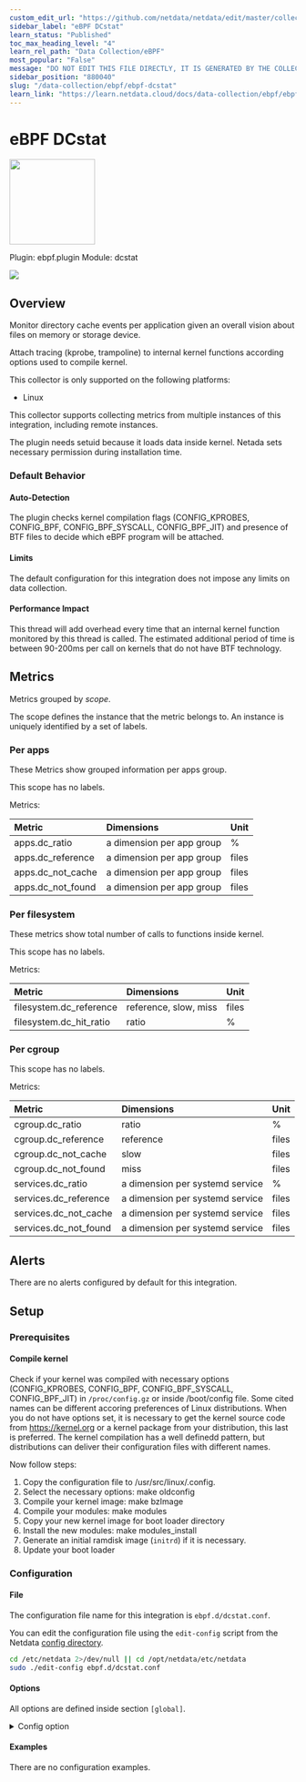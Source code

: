 ```yaml
---
custom_edit_url: "https://github.com/netdata/netdata/edit/master/collectors/ebpf.plugin/metadata.yaml"
sidebar_label: "eBPF DCstat"
learn_status: "Published"
toc_max_heading_level: "4"
learn_rel_path: "Data Collection/eBPF"
most_popular: "False"
message: "DO NOT EDIT THIS FILE DIRECTLY, IT IS GENERATED BY THE COLLECTOR'S metadata.yaml FILE"
sidebar_position: "880040"
slug: "/data-collection/ebpf/ebpf-dcstat"
learn_link: "https://learn.netdata.cloud/docs/data-collection/ebpf/ebpf-dcstat"
---
```



# eBPF DCstat


<img src="https://netdata.cloud/img/ebpf.jpg" width="150"/>


Plugin: ebpf.plugin
Module: dcstat

<img src="https://img.shields.io/badge/maintained%20by-Netdata-%2300ab44" />

## Overview

Monitor directory cache events per application given an overall vision about files on memory or storage device.

Attach tracing (kprobe, trampoline) to internal kernel functions according options used to compile kernel.

This collector is only supported on the following platforms:

- Linux

This collector supports collecting metrics from multiple instances of this integration, including remote instances.

The plugin needs setuid because it loads data inside kernel. Netada sets necessary permission during installation time.

### Default Behavior

#### Auto-Detection

The plugin checks kernel compilation flags (CONFIG_KPROBES, CONFIG_BPF, CONFIG_BPF_SYSCALL, CONFIG_BPF_JIT) and presence of BTF files to decide which eBPF program will be attached.

#### Limits

The default configuration for this integration does not impose any limits on data collection.

#### Performance Impact

This thread will add overhead every time that an internal kernel function monitored by this thread is called. The estimated additional period of time is between 90-200ms per call on kernels that do not have BTF technology.


## Metrics

Metrics grouped by *scope*.

The scope defines the instance that the metric belongs to. An instance is uniquely identified by a set of labels.



### Per apps

These Metrics show grouped information per apps group.

This scope has no labels.

Metrics:

| Metric | Dimensions | Unit |
|:------|:----------|:----|
| apps.dc_ratio | a dimension per app group | % |
| apps.dc_reference | a dimension per app group | files |
| apps.dc_not_cache | a dimension per app group | files |
| apps.dc_not_found | a dimension per app group | files |

### Per filesystem

These metrics show total number of calls to functions inside kernel.

This scope has no labels.

Metrics:

| Metric | Dimensions | Unit |
|:------|:----------|:----|
| filesystem.dc_reference | reference, slow, miss | files |
| filesystem.dc_hit_ratio | ratio | % |

### Per cgroup



This scope has no labels.

Metrics:

| Metric | Dimensions | Unit |
|:------|:----------|:----|
| cgroup.dc_ratio | ratio | % |
| cgroup.dc_reference | reference | files |
| cgroup.dc_not_cache | slow | files |
| cgroup.dc_not_found | miss | files |
| services.dc_ratio | a dimension per systemd service | % |
| services.dc_reference | a dimension per systemd service | files |
| services.dc_not_cache | a dimension per systemd service | files |
| services.dc_not_found | a dimension per systemd service | files |



## Alerts

There are no alerts configured by default for this integration.


## Setup

### Prerequisites

#### Compile kernel

Check if your kernel was compiled with necessary options (CONFIG_KPROBES, CONFIG_BPF, CONFIG_BPF_SYSCALL, CONFIG_BPF_JIT) in `/proc/config.gz` or inside /boot/config file. Some cited names can be different accoring preferences of Linux distributions.
When you do not have options set, it is necessary to get the kernel source code from https://kernel.org or a kernel package from your distribution, this last is preferred. The kernel compilation has a well definedd pattern, but distributions can deliver their configuration files
with different names.

Now follow steps:
1. Copy the configuration file to /usr/src/linux/.config.
2. Select the necessary options: make oldconfig
3. Compile your kernel image: make bzImage
4. Compile your modules: make modules
5. Copy your new kernel image for boot loader directory
6. Install the new modules: make modules_install
7. Generate an initial ramdisk image (`initrd`) if it is necessary.
8. Update your boot loader



### Configuration

#### File

The configuration file name for this integration is `ebpf.d/dcstat.conf`.


You can edit the configuration file using the `edit-config` script from the
Netdata [config directory](/docs/configuring/configuration#the-netdata-config-directory).

```bash
cd /etc/netdata 2>/dev/null || cd /opt/netdata/etc/netdata
sudo ./edit-config ebpf.d/dcstat.conf
```
#### Options

All options are defined inside section `[global]`.


<details><summary>Config option</summary>

| Name | Description | Default | Required |
|:----|:-----------|:-------|:--------:|
| update every | Data collection frequency. | 5 | False |
| ebpf load mode | Define whether plugin will monitor the call (`entry`) for the functions or it will also monitor the return (`return`). | entry | False |
| apps | Enable or disable integration with apps.plugin | no | False |
| cgroups | Enable or disable integration with cgroup.plugin | no | False |
| pid table size | Number of elements stored inside hash tables used to monitor calls per PID. | 32768 | False |
| ebpf type format | Define the file type to load an eBPF program. Three options are available: `legacy` (Attach only `kprobe`), `co-re` (Plugin tries to use `trampoline` when available), and `auto` (plugin check OS configuration before to load). | auto | False |
| ebpf co-re tracing | Select the attach method used by plugin when `co-re` is defined in previous option. Two options are available: `trampoline` (Option with lowest overhead), and `probe` (the same of legacy code). | trampoline | False |
| maps per core | Define how plugin will load their hash maps. When enabled (`yes`) plugin will load one hash table per core, instead to have centralized information. | yes | False |
| lifetime | Set default lifetime for thread when enabled by cloud. | 300 | False |

</details>

#### Examples
There are no configuration examples.



